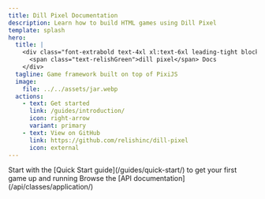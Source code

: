 ```yaml
---
title: Dill Pixel Documentation
description: Learn how to build HTML games using Dill Pixel
template: splash
hero:
  title: |
    <div class="font-extrabold text-4xl xl:text-6xl leading-tight block">
      <span class="text-relishGreen">dill pixel</span> Docs
    </div>
  tagline: Game framework built on top of PixiJS
  image:
    file: ../../assets/jar.webp
  actions:
    - text: Get started
      link: /guides/introduction/
      icon: right-arrow
      variant: primary
    - text: View on GitHub
      link: https://github.com/relishinc/dill-pixel
      icon: external      
---
```



<CardGrid>
	<Card title="Read the Guide" icon="open-book">
		Start with the [Quick Start guide](/guides/quick-start/) to get your first game up and running
	</Card>
	<Card title="Discover the API" icon="open-book">
		Browse the [API documentation](/api/classes/application/)
	</Card>
</CardGrid>
